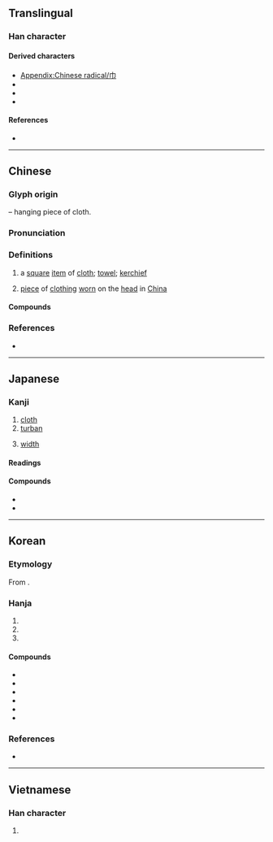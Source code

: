 {{character info}}
{{character info|⼱}}
==Translingual==
{{stroke order|type=animate}}

===Han character===
{{Han char|rn=50|rad=巾|as=00|sn=3|four=40227|canj=LB|ids=⿻冂丨}}

====Derived characters====
* [[Appendix:Chinese radical/巾]]
* {{l|mul|[[𫩒]], [[𪤷]], [[𢎭]], [[㧆]], [[𣏑]], [[𣬢]], [[䘜]], [[𧢹]], [[𮛆]], [[𮡥]], [[𩚍]], [[𤜧]], [[㼙]], [[𣮳]], [[䶓]], [[𧖂]]}}
* {{l|mul|[[𠬥]], [[吊]], [[𡴅]], [[𫯜]], [[芇]], [[𢺶]], [[𭤔]], [[𣥈]], [[𦭬]], [[𠤚]], [[𩇪]], [[𩫹]], [[𪚑]], [[𫨂]], [[𡰯]], [[𧆞]], [[凧]], [[匝]], [[𡆫]]}}
* {{l|mul|[[㒼]], [[爾]], [[䕥]], [[𡩅]], [[㣇]], [[簚]], [[斾]], [[鉓]], [[飾]]([[饰]]), [[銟]]}}

====References====
* {{Han ref|kx=0327.200|dkj=08771|dj=0632.090|hdz=10727.170|uh=5DFE|ud=24062|bh=A479|bd=42105}}

----

==Chinese==
{{zh-forms}}

===Glyph origin===
{{Han etym}}
{{liushu|p}} – hanging piece of cloth.

===Pronunciation===
{{zh-pron
|m=jīn
|m-s=jin1
|dg=җин1
|c=gan1
|c-t=
|g=jin1
|h=pfs=kîn;gd=gin1
|j=jing1
|mb=gé̤ng
|md=gṳ̆ng
|mn=xm,qz,tp,hc,km,mg:kun/zz,kh,tn,tc,yl:kin/sx:kirn
|mn-t=geng1/gêng1/ging1
|mn-t_note=geng1 - Chaozhou, Shantou, Chenghai; gêng1 - Jieyang; ging1 - Chenghaia
|w=1jin
|x=jin1
|mc=y
|oc=y
|cat=n
}}

===Definitions===
{{zh-hanzi}}

# a [[square]] [[item]] of [[cloth]]; [[towel]]; [[kerchief]]
# {{lb|zh|historical}} [[piece]] of [[clothing]] [[worn]] on the [[head]] in [[China]]

====Compounds====
{{zh-der|巾仔|巾服|儒巾|巾箱本|侍巾櫛|巾幗|執巾櫛|巾舞|巾幘|巾袖無光|幘巾|幅巾|巾車|巾櫛|巾幗鬚眉|巾幗英雄|巾冠|宋頭巾|圍巾|大頭巾|布巾|唐巾|屎頭巾|三角巾|朝巾|手巾|方巾闊服|浴巾|板巾|林宗巾|方巾|方巾氣|汗巾兒|披巾|沾巾|手巾把子|浩然巾|枕巾|汗巾|毛巾被|毛巾|領巾|角巾|紙巾|餐巾|羅巾|紅巾|葛巾漉酒|綠頭巾|羽扇綸巾|鹿巾|角巾私第|雷巾|黃巾之亂|綸巾|綦巾|腰巾|頭巾氣|頭巾|網巾|鞨巾|諸葛巾|解巾|花巾著目|衣巾|黃巾|面巾|葛巾|祭巾}}

===References===
* {{R:yue:Hanzi}}

----

==Japanese==

===Kanji===
{{ja-kanji|grade=|rs=巾00}}

# [[cloth]]
# [[turban]]
# {{sense|abbreviation of {{m|ja|幅}}}} [[width]]

====Readings====
{{ja-readings
|goon=こん
|kanon=きん
|kanyoon=こ
|kun=きれ-, おおい, はば-
}}

====Compounds====
{{der-top|Compounds}}
* {{ja-r|手巾|しゅきん}}
* {{ja-r|頭巾|ずきん}}
{{der-bottom}}

----

==Korean==

===Etymology===
From {{der|ko|ltc|-}} {{ltc-l|巾}}. {{hanja-hunmong|건|ken|服飾}}

===Hanja===
{{ko-hanja-search}}
{{ko-hanja|수건|건}}

# {{hanja form of|건|[[towel]]}}
# {{hanja form of|건|[[piece of clothing|piece of cloth]]; [[fabric]]}}
# {{hanja form of|건|[[headscarf]]}}

====Compounds====
{{der-top3|Compounds}}
* {{ko-l|복건|幅巾}}
* {{ko-l|망건|網巾}}
* {{ko-l|수건|手巾}}
* {{ko-l|두건|頭巾}}
* {{ko-l|상건|床巾}}
* {{ko-l|유건|儒巾}}
{{der-bottom}}

===References===
* {{R:hanjadoc|2965}}

----

==Vietnamese==

===Han character===
{{vi-readings|reading=cân, khăn, khân|rs=巾00}}

# {{rfdef|vi|sort=巾00}}

[[Category:CJKV radicals| ]]